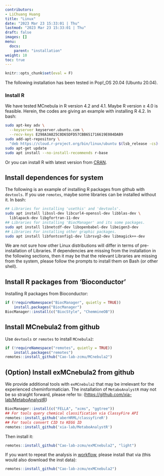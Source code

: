 ```yaml
---
contributors:
- LiChuang Huang
title: "Linux"
date: "2023 Mar 23 15:33:01 | Thu"
lastmod: "2023 Mar 23 15:33:01 | Thu"
draft: false
images: []
menu:
  docs:
    parent: "installation"
weight: 10
toc: true
---
```


```r
knitr::opts_chunk$set(eval = F)
```

The following installation has been tested in Pop!_OS 20.04 (Ubuntu 20.04).

### Install R

We have tested MCnebula in R version 4.2 and 4.1. Maybe R version ≥ 4.0 is feasible.
Herein, the codes are giving an example with installing R 4.2.
In bash:

```bash
sudo apt-key adv \
  --keyserver keyserver.ubuntu.com \
  --recv-keys E298A3A825C0D65DFD57CBB651716619E084DAB9
sudo add-apt-repository \
  "deb https://cloud.r-project.org/bin/linux/ubuntu $(lsb_release -cs)-cran40/"
sudo apt-get update
sudo apt install --no-install-recommends r-base
```

Or you can install R with latest version from [CRAN](https://cran.r-project.org/).

## Install dependences for system

The following is an example of installing R packages from github with
`devtools`.  If you use `remotes`, maybe some libraries can be installed
without it.  In bash:

```bash
## Libraries for installing 'usethis' and 'devtools'.
sudo apt install libssl-dev libcurl4-openssl-dev libblas-dev \
  liblapack-dev libgfortran-11-dev
## Libraries for installing 'BiocManager' and its some packages.
sudo apt install libnetcdf-dev libopenbabel-dev libeigen3-dev
## Libraries For installing other graphic packages.
sudo apt install libfontconfig1-dev librsvg2-dev libmagick++-dev
```

We are not sure how other Linux distributions will differ in terms of
pre-installation of Libraries. If dependencies are missing from the
installation in the following sections, then it may be that the relevant
Libraries are missing from the system, please follow the prompts to install
them on Bash (or other shell).

## Install R packages from 'Bioconductor'

Installing R packages from Bioconductor:

```r
if (!requireNamespace("BiocManager", quietly = TRUE))
    install.packages("BiocManager")
BiocManager::install(c("BiocStyle", "ChemmineOB"))
```

## Install MCnebula2 from github

Use `devtools` or `remotes` to install `MCnebula2`:

```r
if (!requireNamespace("remotes", quietly = TRUE))
    install.packages("remotes")
remotes::install_github("Cao-lab-zcmu/MCnebula2")
```

## (Option) Install exMCnebula2 from github 

We provide additional tools with `exMCnebula2` that may be irrelevant for
the experienced cheminformatician.
The installation of `MetaboAnalystR` may not be so straight forward, please refer to:
(<https://github.com/xia-lab/MetaboAnalystR>)

```r
BiocManager::install(c("FELLA", "xcms", "ggtree"))
## For tools query chemical classification via ClassyFire API
remotes::install_github('aberHRML/classyfireR')
## For tools convert CID to KEGG ID
remotes::install_github('xia-lab/MetaboAnalystR')
```

Then install it:

```r
remotes::install_github("Cao-lab-zcmu/exMCnebula2", "light")
```

If you want to repeat the analysis in [workflow](/docs/workflow/), please
install that via (this would also download the inst data):

```r
remotes::install_github("Cao-lab-zcmu/exMCnebula2")
```



